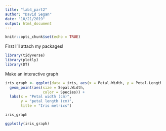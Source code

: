 ```yaml
---
title: "lab4_part2"
author: "David Segan"
date: "10/21/2019"
output: html_document
---
```


```r
knitr::opts_chunk$set(echo = TRUE)
```

First I'll attach my packages!

```r

library(tidyverse)
library(plotly)
library(DT)

```

Make an interactive graph

```r

iris_graph <- ggplot(data = iris, aes(x = Petal.Width, y = Petal.Length)) +
  geom_point(aes(size = Sepal.Width,
                 color = Species)) +
  labs(x = "Petal width (cm)",
       y = "petal length (cm)",
       title = "Iris metrics")

iris_graph

ggplotly(iris_graph)

```

